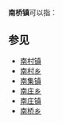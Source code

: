 '''南桥镇'''可以指：
{{PRC admin/disambig|13/01/25/101/000|31/01/20/101/000|36/07/34/103/000|37/13/24/110/000|43/02/81/100/000|43/11/22/112/000|46/90/06/110/000}}
==参见==
* [[南村镇|南村镇]]
* [[南村乡|南村乡]]
* [[南集镇|南集镇]]
* [[南庄乡|南庄乡]]
* [[南庄镇|南庄镇]]
* [[南桥乡|南桥乡]]
{{disambig|cat=三字中国镇名消歧义}}